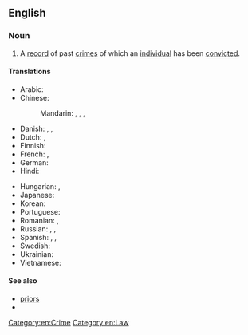 ==English==

===Noun===
{{en-noun}}

# A [[record]] of past [[crime]]s of which an [[individual]] has been [[convict]]ed.

====Translations====
{{trans-top|a record of past crimes}}
* Arabic: {{t|ar|سَجَّل اَلْجِنَائِيَّة|m}}
* Chinese:
*: Mandarin: {{t|cmn|犯罪記錄|sc=Hani}}, {{t|cmn|犯罪记录|tr=fànzuì jìlù|sc=Hani}}, {{t+|cmn|案底|tr=àndǐ|sc=Hani}}, {{qualifier|priors}} {{t+|cmn|前科|tr=qiánkē|sc=Hani}}
* Danish: {{t|da|straffeattest|c}} {{qualifier|official term}}, {{t|da|generalieblad|n}} {{qualifier|record for a prisoner's conduct}}, {{t|da|synderegister|n}} {{qualifier|humorous}}
* Dutch: {{t+|nl|strafblad|n}}, {{t+|nl|strafregister|n}}
* Finnish: {{t+|fi|rikosrekisteri}}
* French: {{t+|fr|casier judiciaire|m}}, {{t+|fr|casier|m}}
* German: {{t+|de|Vorstrafenregister|n}}
* Hindi: {{t-needed|hi}}
{{trans-mid}}
* Hungarian: {{t|hu|[[bűnügyi]] [[nyilvántartás]]}}, {{q|of a person}} {{t+|hu|előélet}}
* Japanese: {{t+|ja|前科|tr=ぜんか, zenka}}
* Korean: {{t+|ko|전과(前科)}}
* Portuguese: {{t|pt|antecedentes|m-p}}
* Romanian: {{t+|ro|antecedent penal|n}}, {{t+|ro|cazier judiciar|n}}
* Russian: {{t|ru|досье́ престу́пника|n}}, {{t|ru|уголо́вное про́шлое|n}}, {{t+|ru|суди́мость|f}} {{qualifier|prior conviction}}
* Spanish: {{t|es|antecedentes policiales|m-p}} {{qualifier|police records}}, {{t|es|antecedentes penales|m-p}} {{qualifier|prior conviction}}, {{t+|es|prontuario|m}}
* Swedish: {{t|sv|brottsregister|n}}
* Ukrainian: {{t-needed|uk}}
* Vietnamese: {{t|vi|lý lịch tư pháp}}
{{trans-bottom}}

====See also====
* [[priors]]
* {{l|en|rap sheet}}

[[Category:en:Crime]]
[[Category:en:Law]]
